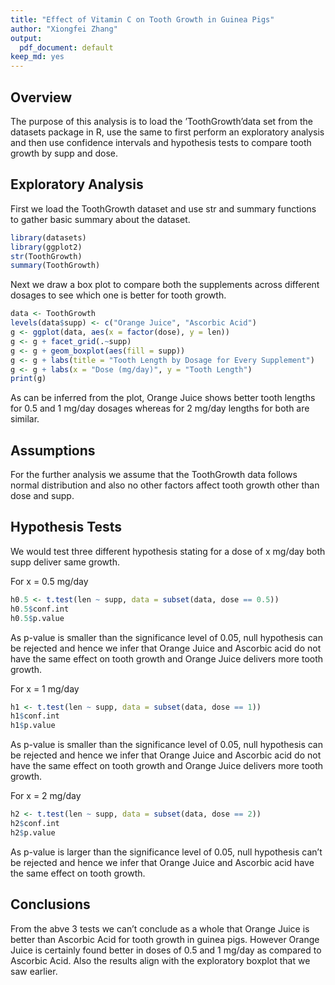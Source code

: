```yaml
---
title: "Effect of Vitamin C on Tooth Growth in Guinea Pigs"
author: "Xiongfei Zhang"
output: 
  pdf_document: default
keep_md: yes
---
```

  
## Overview

The purpose of this analysis is to load the 'ToothGrowth'data set from the datasets package in R, use the same to first perform an exploratory analysis and then use confidence intervals and hypothesis tests to compare tooth growth by supp and dose. 

## Exploratory Analysis

First we load the ToothGrowth dataset and use str and summary functions to gather basic summary about the dataset. 

```r
library(datasets)
library(ggplot2)
str(ToothGrowth)
summary(ToothGrowth)
```

Next we draw a box plot to compare both the supplements across different dosages to see which one is better for tooth growth.

```r
data <- ToothGrowth
levels(data$supp) <- c("Orange Juice", "Ascorbic Acid")
g <- ggplot(data, aes(x = factor(dose), y = len))
g <- g + facet_grid(.~supp)
g <- g + geom_boxplot(aes(fill = supp))
g <- g + labs(title = "Tooth Length by Dosage for Every Supplement")
g <- g + labs(x = "Dose (mg/day)", y = "Tooth Length")
print(g)
```

As can be inferred from the plot, Orange Juice shows better tooth lengths for 0.5 and 1 mg/day dosages whereas for 2 mg/day lengths for both are similar.

## Assumptions

For the further analysis we assume that the ToothGrowth data follows normal distribution and also no other factors affect tooth growth other than dose and supp.

## Hypothesis Tests

We would test three different hypothesis stating for a dose of x mg/day both supp deliver same growth. 

For x = 0.5 mg/day

```r
h0.5 <- t.test(len ~ supp, data = subset(data, dose == 0.5))
h0.5$conf.int
h0.5$p.value
```

As p-value is smaller than the significance level of 0.05, null hypothesis can be rejected and hence we infer that Orange Juice and Ascorbic acid do not have the same effect on tooth growth and Orange Juice delivers more tooth growth.

For x = 1 mg/day

```r
h1 <- t.test(len ~ supp, data = subset(data, dose == 1))
h1$conf.int
h1$p.value
```

As p-value is smaller than the significance level of 0.05, null hypothesis can be rejected and hence we infer that Orange Juice and Ascorbic acid do not have the same effect on tooth growth and Orange Juice delivers more tooth growth.

For x = 2 mg/day

```r
h2 <- t.test(len ~ supp, data = subset(data, dose == 2))
h2$conf.int
h2$p.value
```

As p-value is larger than the significance level of 0.05, null hypothesis can't be rejected and hence we infer that Orange Juice and Ascorbic acid have the same effect on tooth growth.

## Conclusions

From the abve 3 tests we can't conclude as a whole that Orange Juice is better than Ascorbic Acid for tooth growth in guinea pigs. However Orange Juice is certainly found better in doses of 0.5 and 1 mg/day as compared to Ascorbic Acid. Also the results align with the exploratory boxplot that we saw earlier. 

